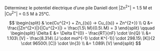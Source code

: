 ::: {.Exercise data-latex=""}

Déterminez le potentiel électrique d'une pile Daniell dont |Zn^2+^| = 1.5 M et |Cu^2+^| = 0.5 M à 25°C.

\vspace{\stretch{1}}

:::

::: {.Answer data-latex=""}

$$
\begin{split}
  & \ce{Cu^{2+} + Zn_{(s)} -> Cu_{(s)} + Zn^{2+}} \\
  Q &= \frac{|Zn^{2+}|}{|Cu^{2+}|} = \frac{1.5\ M}{0.5\ M} = 3
\end{split}
\qquad
\begin{split}
  \Delta E &= \Delta E^{0} - \frac{RT}{nF} \cdot \ln{Q} \\
  &= 1.103\ [V] - \frac{8.314\ [J \cdot mol^{-1} \cdot K^{-1}] \cdot 298.15\ [K]}{2 \cdot 96500\ [C]} \cdot \ln{3} \\
  &= 1.089\ [V]
\end{split}
$$

:::
